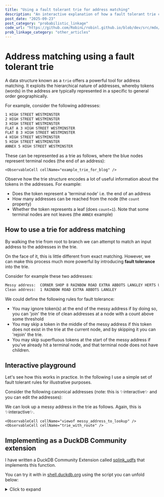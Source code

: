 ```yaml
---
title: "Using a fault tolerant trie for address matching"
description: "An interactive explanation of how a fault tolerant trie can be used for address matching"
post_date: "2025-09-23"
post_category: "probabilistic_linkage"
code_url: "https://github.com/RobinL/robinl.github.io/blob/dev/src/mdx/fault_tolerant_trie.mdx"
prob_linkage_category: "other_articles"
---
```




# Address matching using a fault tolerant trie

A data structure known as a `trie` offers a powerful tool for address matching.  It exploits the hierarchical nature of addresses, whereby tokens (words) in the address are typically represented in a specific to general order geographically.

For example, consider the following addresses:

```txt
1 HIGH STREET WESTMINSTER
2 HIGH STREET WESTMINSTER
3 HIGH STREET WESTMINSTER
FLAT A 3 HIGH STREET WESTMINSTER
FLAT B 3 HIGH STREET WESTMINSTER
4 HIGH STREET WESTMINSTER
5 HIGH STREET WESTMINSTER
ANNEX 5 HIGH STREET WESTMINSTER
```

These can be represented as a trie as follows, where the blue nodes represent terminal nodes (the end of an address):

<WithObservableProvider notebook={notebook}>

    <ObservableCell cellName="example_trie_for_blog" />

Observe how the trie structure encodes a lot of useful information about the tokens in the addresses. For example:

- Does the token represent a 'terminal node' i.e. the end of an address
- How many addresses can be reached from the node (the `count` property)
- Whether the token represents a leaf (does `count=1`).  Note that some terminal nodes are not leaves (the `ANNEX` example)


## How to use a trie for address matching

By walking the trie from root to branch we can attempt to match an input address to the addresses in the trie.

On the face of it, this is little different from exact matching.  However, we can make this process much more powerful by introducing **fault tolerance** into the trie.

Consider for example these two addresses:

```txt
Messy address:  CORNER SHOP 8 RAINBOW ROAD EXTRA ABBOTS LANGLEY HERTS UK
Clean address:  1 RAINBOW ROAD EXTRA ABBOTS LANGLEY
```

We could define the following rules for fault tolerance:
- You may ignore token(s) at the end of the messy address if by doing so, you can 'join' the trie of clean addresses at a node with a count above some threshold
- You may skip a token in the middle of the messy address if this token does not exist in the trie at the current node, and by skipping it you can 'rejoin' the trie.
- You may skip superfluous tokens at the start of the messy address if you've already hit a terminal node, and that terminal node does not have children.

## Interactive playground

Let's see how this works in practice. In the following I use a simple set of fault tolerant rules for illustrative purposes.

Consider the following canonical addresses (note: this is ✨interactive✨ and you can edit the addresses):


<ObservableCell cellName="viewof test_addresses"/>


We can look up a messy address in the trie as follows.  Again, this is ✨interactive✨.

    <ObservableCell cellName="viewof messy_address_to_lookup" />
    <ObservableCell cellName="trie_with_route" />


</WithObservableProvider>

## Implementing as a DuckDB Community extension

I have written a DuckDB Community Extension called [splink_udfs](https://duckdb.org/community_extensions/extensions/splink_udfs.html) that implements this function.

You can try it with in [shell.duckdb.org](https://shell.duckdb.org/) using the script you can unfold below:
<details>
<summary>Click to expand</summary>

```sql
-- Load the extension in shell.duckdb.org
INSTALL splink_udfs FROM community;
LOAD splink_udfs;

-- Test data
CREATE OR REPLACE TEMP TABLE os_addresses(
  uprn BIGINT,
  addr VARCHAR,
  postcode_group INTEGER
);

INSERT INTO os_addresses VALUES
 (1,'1 RAINBOW ROAD ABBOTS LANGLEY',2),
 (2,'2 RAINBOW ROAD ABBOTS LANGLEY',2),
 (3,'3 RAINBOW ROAD ABBOTS LANGLEY',2),
 (4,'4 RAINBOW ROAD ABBOTS LANGLEY',2),
 (5,'5 RAINBOW ROAD ABBOTS LANGLEY',2),
 (6,'6 RAINBOW ROAD ABBOTS LANGLEY',2),
 (7,'7 RAINBOW ROAD ABBOTS LANGLEY',2),
 (8,'ANNEX 7 RAINBOW ROAD ABBOTS LANGLEY',2),
 (9,'9 RAINBOW ROAD ABBOTS LANGLEY',2),
 (10,'10 RAINBOW ROAD ABBOTS LANGLEY',2),
 (11,'11 RAINBOW ROAD ABBOTS LANGLEY',2),
 (12,'12 RAINBOW ROAD ABBOTS LANGLEY',2),
 (13,'13 RAINBOW ROAD ABBOTS LANGLEY',2),
 (14,'14 RAINBOW ROAD ABBOTS LANGLEY',2),
 (15,'15 RAINBOW ROAD ABBOTS LANGLEY',2),
 (16,'16 RAINBOW ROAD ABBOTS LANGLEY',2),
 (17,'17 RAINBOW ROAD ABBOTS LANGLEY',2),
 (18,'18 RAINBOW ROAD ABBOTS LANGLEY',2),
 (19,'19 RAINBOW ROAD ABBOTS LANGLEY',2),
 (20,'20 RAINBOW ROAD ABBOTS LANGLEY',2),
 (21,'21 RAINBOW ROAD ABBOTS LANGLEY',2),
 (22,'22 RAINBOW ROAD ABBOTS LANGLEY',2),
 (23,'MY LONG BUSINESS NAME 45 RAINBOW ROAD ABBOTS LANGLEY',2),
 (34,'SOME OTHER ADDRESS 1 HIGH STREET',1);

-- Build tries per postcode_group
CREATE OR REPLACE TEMP TABLE trie AS
WITH toks AS (
  SELECT
    postcode_group,
    uprn,
    string_split(regexp_replace(addr, '\\s+', ' '), ' ') AS t
  FROM os_addresses
)
SELECT
  postcode_group,
  build_suffix_trie(uprn, t) AS trie
FROM toks
GROUP BY postcode_group;

-- Example lookup joined on postcode_group
WITH messy_addresses AS (
  SELECT
    2 AS postcode_group,
    string_split(regexp_replace('MY BUSINESS 22 RAINBOW ROAD ABBOTS LANGLEY', '\\s+', ' '), ' ') AS tokens
)
SELECT
  find_address(string_split('MY BUSINESS 22 RAINBOW ROAD ABBOTS LANGLEY HERTS', ' '), r.trie) AS uprn,
FROM messy_addresses m
JOIN trie r USING (postcode_group);
```

</details>